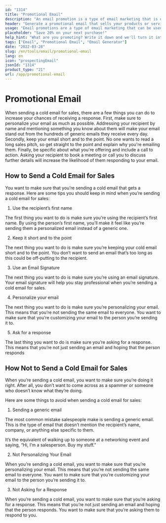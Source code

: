 ```yaml
---
id: "1314"
title: "Promotional Email"
description: "An email promotion is a type of email marketing that is used to promote products or services. Email promotions are often sent to a list of subscribers, and they can be used to promote sales, events, or new products. Email promotions can also be used to build relationships with customers or to cultivate loyalty."
header: "Generate a promotional email that sells your products or services."
usage: "Email promotions are a type of email marketing that can be used to promote sales, events, or new products. The following generator can help you design and brainstrom a promotional email that is closely aligned with your brand."
placeholder: "Save 20% on your next purchase!"
help_hint: "What are you promoting? Write it down and we'll turn it into a Promotional Email."
tags: ["Email", "Promotional Email", "Email Generator"]
date: "2022-03-28"
slug: /en/tools/email/promotional-email
lang: en
icon: "prospectingEmail"
jsonId: "1314"
product_type: "21"
url: /app/promotional-email
---
```


# Promotional Email

When sending a cold email for sales, there are a few things you can do to increase your chances of receiving a response. First, make sure to personalize your email as much as possible. Addressing your recipient by name and mentioning something you know about them will make your email stand out from the hundreds of generic emails they receive every day. Secondly, keep your email short and to the point. No one wants to read a long sales pitch, so get straight to the point and explain why you're emailing them. Finally, be specific about what you're offering and include a call to action. Asking your recipient to book a meeting or call you to discuss further details will increase the likelihood of them responding to your email.

## How to Send a Cold Email for Sales

You want to make sure that you’re sending a cold email that gets a response. Here are some tips you should keep in mind when you’re sending a cold email for sales:

1. Use the recipient’s first name

The first thing you want to do is make sure you’re using the recipient’s first name. By using the person’s first name, you’ll make it feel like you’re sending them a personalized email instead of a generic one.

2. Keep it short and to the point

The next thing you want to do is make sure you’re keeping your cold email short and to the point. You don’t want to send an email that’s too long as this could be off-putting to the recipient.

3. Use an Email Signature

The next thing you want to do is make sure you’re using an email signature. Your email signature will help you stay professional when you’re sending a cold email for sales.

4. Personalize your email

The next thing you want to do is make sure you’re personalizing your email. This means that you’re not sending the same email to everyone. You want to make sure that you’re customizing your email to the person you’re sending it to.

5. Ask for a response

The last thing you want to do is make sure you’re asking for a response. This means that you’re not just sending an email and hoping that the person responds

## How Not to Send a Cold Email for Sales

When you’re sending a cold email, you want to make sure you’re doing it right. After all, you don’t want to come across as a spammer or someone who doesn’t know what they’re doing.

Here are some things to avoid when sending a cold email for sales:

1. Sending a generic email

The most common mistake salespeople make is sending a generic email. This is the type of email that doesn’t mention the recipient’s name, company, or anything else specific to them.

It’s the equivalent of walking up to someone at a networking event and saying, “Hi, I’m a salesperson. Buy my stuff.”

2. Not Personalizing Your Email

When you’re sending a cold email, you want to make sure that you’re personalizing your email. This means that you’re not sending the same email to everyone. You want to make sure that you’re customizing your email to the person you’re sending it to.

3. Not Asking for a Response

When you’re sending a cold email, you want to make sure that you’re asking for a response. This means that you’re not just sending an email and hoping that the person responds. You want to make sure that you’re asking them to respond to you.
